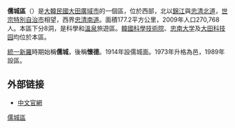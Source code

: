{{Infobox settlement
| name                    = 儒城區
| native_name_lang        = 韓語
| translit_lang1          = [[韓語|韓語]] 
| settlement_type         = [[韩国行政区划|自治區]]
| translit_lang1_type1    = [[諺文|諺文]]
| translit_lang1_info1    = 유성구
| translit_lang1_type2    = [[朝鮮漢字|漢字]]
| translit_lang1_info2    = 儒城區
| translit_lang1_type3    = {{nowrap|[[文化观光部2000年式|文化观光部2000年式]]}}
| translit_lang1_info3    = Yuseong-gu
| translit_lang1_type4    = {{nowrap|[[馬科恩-賴肖爾表記法|馬科恩-賴肖爾表記法]]}}
| translit_lang1_info4    = Yusŏng-gu
| image_skyline           = Daejeon Municipal Museum.jpg
| image_caption           = 大田市立博物館
| image_flag              = Flag of Yuseong, Daejeon.svg
| image_map               = Yuseong-gu_DAEJEON.PNG
| map_caption             = 儒城區在大田廣域市的位置
| subdivision_type        = 國家
| subdivision_name        = {{ROK}}
| subdivision_type1       = [[朝鮮地區|地區]]
| subdivision_name1       = [[湖西地方|湖西地方]]
| subdivision_type2       = 省級行政區
| subdivision_name2       = [[大田廣域市|大田廣域市]]
| parts_type              = 行政區劃
| parts                   = 13[[行政洞|行政洞]]、53[[法定洞|法定洞]]
| area_total_km2          = 176.37
| population_total        = 351,277
| population_density_km2  = auto
| population_as_of        = 2021年
| governing_body          = 儒城區廳
| leader_title            = 區廳長
| leader_name			  = {{link-ko|鄭勇來|정용래}}
| leader_party            = {{MPK}}
| leader_title1           = 國會議員
| leader_name1			  = {{ubl|甲：[[趙承來|趙承來]]{{small|（{{MPK}}）}}|乙：[[李相珉|李相珉]]{{small|（{{MPK}}）}}}}
}}

'''儒城區'''（{{kor|諺=유성구|漢=儒城區|羅=Yuseong gu|f=y}}）是[[大韓民國|大韓民國]][[大田廣域市|大田廣域市]]的一個區，位於西部，北以[[錦江_(韓國)|錦江]]與[[忠清北道|忠清北道]]，[[世宗特別自治市|世宗特別自治市]]相望，西界[[忠清南道|忠清南道]]。面積177.2平方公里，2009年人口270,768人。本區下分8洞，是科學和[[儒城溫泉|溫泉]]旅遊區。[[韓國科學技術院|韓國科學技術院]]、[[忠南大学|忠南大学]]及[[大田科技园|大田科技园]]均位於本區。

[[統一新羅|統一新羅]]時期始稱'''儒城'''，後稱'''懷德'''。1914年設儒城面。1973年升格為邑，1989年設區。

==外部链接==
* [https://web.archive.org/web/20091231013305/http://www.yuseong.daejeon.kr/html/cn/index.html 中文官網]

{{大田廣域市行政區劃}}

[[Category:儒城區|]]